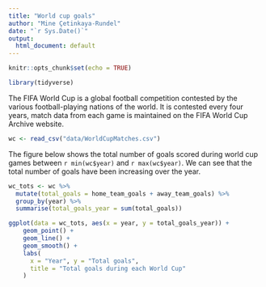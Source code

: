 ```yaml
---
title: "World cup goals"
author: "Mine Çetinkaya-Rundel"
date: "`r Sys.Date()`"
output:
  html_document: default
---
```


```r
knitr::opts_chunk$set(echo = TRUE)
```

```r
library(tidyverse)
```

The FIFA World Cup is a global football competition contested by the various 
football-playing nations of the world. It is contested every four years, match 
data from each game is maintained on the FIFA World Cup Archive website.

```r
wc <- read_csv("data/WorldCupMatches.csv")
```

The figure below shows the total number of goals scored during world cup games 
between `r min(wc$year)` and `r max(wc$year)`. We can see that the total number 
of goals have been increasing over the year.

```r
wc_tots <- wc %>%
  mutate(total_goals = home_team_goals + away_team_goals) %>%
  group_by(year) %>%
  summarise(total_goals_year = sum(total_goals))
```

```r
ggplot(data = wc_tots, aes(x = year, y = total_goals_year)) +
    geom_point() +
    geom_line() +
    geom_smooth() +
    labs(
      x = "Year", y = "Total goals",
      title = "Total goals during each World Cup"
    )
```
